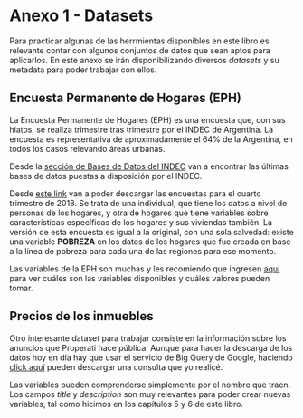 # Anexo 1 - Datasets

Para practicar algunas de las herrmientas disponibles en este libro es relevante contar con algunos conjuntos de datos que sean aptos para aplicarlos. En este anexo se irán disponibilizando diversos *datasets* y su metadata para poder trabajar con ellos.

## Encuesta Permanente de Hogares (EPH)

La Encuesta Permanente de Hogares (EPH) es una encuesta que, con sus hiatos, se realiza trimestre tras trimestre por el INDEC de Argentina. La encuesta es representativa de  aproximadamente el 64% de la Argentina, en todos los casos relevando áreas urbanas.

Desde la [sección de Bases de Datos del INDEC](https://www.indec.gob.ar/indec/web/Institucional-Indec-BasesDeDatos) van a encontrar las últimas bases de datos puestas a disposición por el INDEC.

Desde [este link](https://github.com/martintinch0/CienciaDeDatosParaCuriosos/raw/master/data/EPH4t2018.zip) van a poder descargar las encuestas para el cuarto trimestre de 2018. Se trata de una individual, que tiene los datos a nivel de personas de los hogares, y otra de hogares que tiene variables sobre características específicas de los hogares y sus viviendas también. La versión de esta encuesta es igual a la original, con una sola salvedad: existe una variable **POBREZA** en los datos de los hogares que fue creada en base a la línea de pobreza para cada una de las regiones para ese momento.

Las variables de la EPH son muchas y les recomiendo que ingresen [aquí](https://www.indec.gob.ar/ftp/cuadros/menusuperior/eph/EPH_registro_t218.pdf) para ver cuáles son las variables disponibles y cuáles valores pueden tomar.

## Precios de los inmuebles

Otro interesante dataset para trabajar consiste en la información sobre los anuncios que Properati hace pública. Aunque para hacer la descarga de los datos hoy en día hay que usar el servicio de Big Query de Google, haciendo [click aquí](https://github.com/martintinch0/CienciaDeDatosParaCuriosos/raw/master/data/datosProperati.csv) pueden descargar una consulta que yo realicé.

Las variables pueden comprenderse simplemente por el nombre que traen. Los campos *title* y *description* son muy relevantes para poder crear nuevas variables, tal como hicimos en los capítulos 5 y 6 de este libro.

